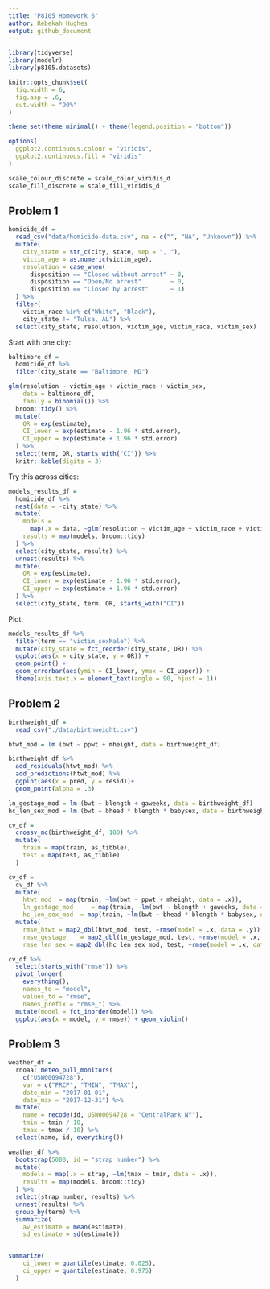 ```yaml
---
title: "P8105 Homework 6"
author: Rebekah Hughes
output: github_document
---
```



```r
library(tidyverse)
library(modelr)
library(p8105.datasets)

knitr::opts_chunk$set(
  fig.width = 6,
  fig.asp = .6,
  out.width = "90%"
)

theme_set(theme_minimal() + theme(legend.position = "bottom"))

options(
  ggplot2.continuous.colour = "viridis",
  ggplot2.continuous.fill = "viridis"
)

scale_colour_discrete = scale_color_viridis_d
scale_fill_discrete = scale_fill_viridis_d
```

## Problem 1


```r
homicide_df = 
  read_csv("data/homicide-data.csv", na = c("", "NA", "Unknown")) %>% 
  mutate(
    city_state = str_c(city, state, sep = ", "),
    victim_age = as.numeric(victim_age),
    resolution = case_when(
      disposition == "Closed without arrest" ~ 0,
      disposition == "Open/No arrest"        ~ 0,
      disposition == "Closed by arrest"      ~ 1)
  ) %>% 
  filter(
    victim_race %in% c("White", "Black"),
    city_state != "Tulsa, AL") %>% 
  select(city_state, resolution, victim_age, victim_race, victim_sex)
```

Start with one city:

```r
baltimore_df =
  homicide_df %>% 
  filter(city_state == "Baltimore, MD")

glm(resolution ~ victim_age + victim_race + victim_sex, 
    data = baltimore_df,
    family = binomial()) %>% 
  broom::tidy() %>% 
  mutate(
    OR = exp(estimate),
    CI_lower = exp(estimate - 1.96 * std.error),
    CI_upper = exp(estimate + 1.96 * std.error)
  ) %>% 
  select(term, OR, starts_with("CI")) %>% 
  knitr::kable(digits = 3)
```

Try this across cities:

```r
models_results_df = 
  homicide_df %>% 
  nest(data = -city_state) %>% 
  mutate(
    models = 
      map(.x = data, ~glm(resolution ~ victim_age + victim_race + victim_sex, data = .x, family = binomial())),
    results = map(models, broom::tidy)
  ) %>% 
  select(city_state, results) %>% 
  unnest(results) %>% 
  mutate(
    OR = exp(estimate),
    CI_lower = exp(estimate - 1.96 * std.error),
    CI_upper = exp(estimate + 1.96 * std.error)
  ) %>% 
  select(city_state, term, OR, starts_with("CI")) 
```

Plot:

```r
models_results_df %>% 
  filter(term == "victim_sexMale") %>% 
  mutate(city_state = fct_reorder(city_state, OR)) %>% 
  ggplot(aes(x = city_state, y = OR)) + 
  geom_point() + 
  geom_errorbar(aes(ymin = CI_lower, ymax = CI_upper)) + 
  theme(axis.text.x = element_text(angle = 90, hjust = 1))
```



## Problem 2



```r
birthweight_df =
  read_csv("./data/birthweight.csv")

htwt_mod = lm (bwt ~ ppwt + mheight, data = birthweight_df)

birthweight_df %>% 
  add_residuals(htwt_mod) %>% 
  add_predictions(htwt_mod) %>% 
  ggplot(aes(x = pred, y = resid))+
  geom_point(alpha = .3)
```



```r
ln_gestage_mod = lm (bwt ~ blength + gaweeks, data = birthweight_df)
hc_len_sex_mod = lm (bwt ~ bhead * blength * babysex, data = birthweight_df)

cv_df =
  crossv_mc(birthweight_df, 100) %>% 
  mutate(
    train = map(train, as_tibble),
    test = map(test, as_tibble)
  )

cv_df = 
  cv_df %>% 
  mutate(
    htwt_mod  = map(train, ~lm(bwt ~ ppwt + mheight, data = .x)),
    ln_gestage_mod     = map(train, ~lm(bwt ~ blength + gaweeks, data = .x)),
    hc_len_sex_mod  = map(train, ~lm(bwt ~ bhead * blength * babysex, data = .x))) %>% 
  mutate(
    rmse_htwt = map2_dbl(htwt_mod, test, ~rmse(model = .x, data = .y)),
    rmse_gestage    = map2_dbl(ln_gestage_mod, test, ~rmse(model = .x, data = .y)),
    rmse_len_sex = map2_dbl(hc_len_sex_mod, test, ~rmse(model = .x, data = .y)))

cv_df %>% 
  select(starts_with("rmse")) %>% 
  pivot_longer(
    everything(),
    names_to = "model", 
    values_to = "rmse",
    names_prefix = "rmse_") %>% 
  mutate(model = fct_inorder(model)) %>% 
  ggplot(aes(x = model, y = rmse)) + geom_violin()
```

 


## Problem 3



```r
weather_df = 
  rnoaa::meteo_pull_monitors(
    c("USW00094728"),
    var = c("PRCP", "TMIN", "TMAX"), 
    date_min = "2017-01-01",
    date_max = "2017-12-31") %>%
  mutate(
    name = recode(id, USW00094728 = "CentralPark_NY"),
    tmin = tmin / 10,
    tmax = tmax / 10) %>%
  select(name, id, everything())
```



```r
weather_df %>% 
  bootstrap(5000, id = "strap_number") %>% 
  mutate(
    models = map(.x = strap, ~lm(tmax ~ tmin, data = .x)),
    results = map(models, broom::tidy)
  ) %>% 
  select(strap_number, results) %>% 
  unnest(results) %>% 
  group_by(term) %>% 
  summarize(
    av_estimate = mean(estimate),
    sd_estimate = sd(estimate))


summarize(
    ci_lower = quantile(estimate, 0.025),
    ci_upper = quantile(estimate, 0.975)
  )
```




```r

```




```r

```



```r

```

